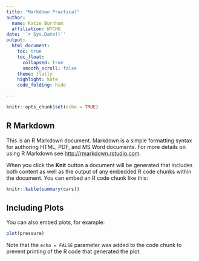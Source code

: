 ```yaml
---
title: "Markdown Practical"
author:
  name: Katie Burnham
  affiliation: WTCHG
date: '`r Sys.Date()`'
output: 
  html_document:
    toc: true
    toc_float:
      collapsed: true
      smooth_scroll: false
    theme: flatly
    highlight: kate
    code_folding: hide

---
```


```r
knitr::opts_chunk$set(echo = TRUE)
```

## R Markdown

This is an R Markdown document. Markdown is a simple formatting syntax for authoring HTML, PDF, and MS Word documents. For more details on using R Markdown see <http://rmarkdown.rstudio.com>.

When you click the **Knit** button a document will be generated that includes both content as well as the output of any embedded R code chunks within the document. You can embed an R code chunk like this:

```r
knitr::kable(summary(cars))
```

## Including Plots

You can also embed plots, for example:

```r
plot(pressure)
```

Note that the `echo = FALSE` parameter was added to the code chunk to prevent printing of the R code that generated the plot.
